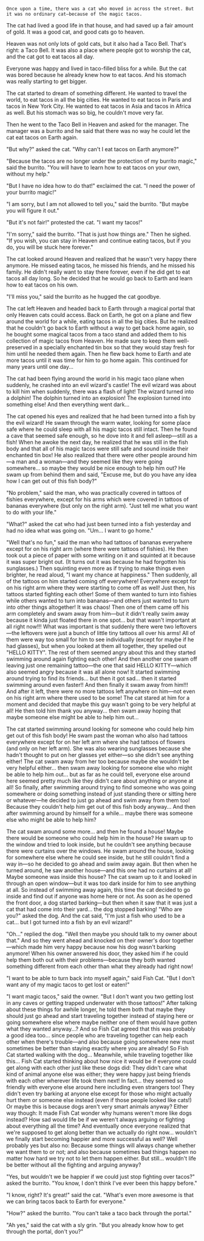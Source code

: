 
<div className={styles["Welcome"]}>

`Once upon a time, there was a cat who moved in across the street. But it was no ordinary cat—because of the magic tacos.`

The cat had lived a good life in that house, and had saved up a fair amount of gold. It was a good cat, and good cats go to heaven.

Heaven was not only lots of gold cats, but it also had a Taco Bell. That's right: a Taco Bell. It was also a place where people got to worship the cat, and the cat got to eat tacos all day.

Everyone was happy and lived in taco-filled bliss for a while. But the cat was bored because he already knew how to eat tacos. And his stomach was really starting to get bigger.

The cat started to dream of something different. He wanted to travel the world, to eat tacos in all the big cities. He wanted to eat tacos in Paris and tacos in New York City. He wanted to eat tacos in Asia and tacos in Africa as well. But his stomach was so big, he couldn't move very far.

Then he went to the Taco Bell in Heaven and asked for the manager. The manager was a burrito and he said that there was no way he could let the cat eat tacos on Earth again.

"But why?" asked the cat. "Why can't I eat tacos on Earth anymore?"

"Because the tacos are no longer under the protection of my burrito magic," said the burrito. "You will have to learn how to eat tacos on your own, without my help."

"But I have no idea how to do that!" exclaimed the cat. "I need the power of your burrito magic!"

"I am sorry, but I am not allowed to tell you," said the burrito. "But maybe you will figure it out."

"But it's not fair!" protested the cat. "I want my tacos!"

"I'm sorry," said the burrito. "That is just how things are." Then he sighed. "If you wish, you can stay in Heaven and continue eating tacos, but if you do, you will be stuck here forever."

The cat looked around Heaven and realized that he wasn't very happy there anymore. He missed eating tacos, he missed his friends, and he missed his family. He didn't really want to stay there forever, even if he did get to eat tacos all day long. So he decided that he would go back to Earth and learn how to eat tacos on his own.

"I'll miss you," said the burrito as he hugged the cat goodbye.

The cat left Heaven and headed back to Earth through a magical portal that only Heaven cats could access. Back on Earth, he got on a plane and flew around the world for a while, eating tacos in all the big cities. But he realized that he couldn't go back to Earth without a way to get back home again, so he bought some magical tacos from a taco stand and added them to his collection of magic tacos from Heaven. He made sure to keep them well-preserved in a specially enchanted tin box so that they would stay fresh for him until he needed them again. Then he flew back home to Earth and ate more tacos until it was time for him to go home again. This continued for many years until one day...

The cat had been flying around the world in his magic taco plane when suddenly, he crashed into an evil wizard's castle! The evil wizard was about to kill him when suddenly, there was a flash of light! The wizard turned into a dolphin! The dolphin turned into an explosion! The explosion turned into something else! And then everything went dark...

The cat opened his eyes and realized that he had been turned into a fish by the evil wizard! He swam through the warm water, looking for some place safe where he could sleep with all his magic tacos still intact. Then he found a cave that seemed safe enough, so he dove into it and fell asleep—still as a fish! When he awoke the next day, he realized that he was still in the fish body and that all of his magic tacos were still safe and sound inside their enchanted tin box! He also realized that there were other people around him—a man and a woman—and they seemed like they were going somewhere... so maybe they would be nice enough to help him out? He swam up from behind them and said, "Excuse me, but do you have any idea how I can get out of this fish body?"

"No problem," said the man, who was practically covered in tattoos of fishies everywhere, except for his arms which were covered in tattoos of bananas everywhere (but only on the right arm). "Just tell me what you want to do with your life."

"What?" asked the cat who had just been turned into a fish yesterday and had no idea what was going on. "Um... I want to go home."

"Well that's no fun," said the man who had tattoos of bananas everywhere except for on his right arm (where there were tattoos of fishies). He then took out a piece of paper with some writing on it and squinted at it because it was super bright out. (It turns out it was because he had forgotten his sunglasses.) Then squinting even more as if trying to make things even brighter, he read aloud, "I want my chance at happiness." Then suddenly, all of the tattoos on him started coming off everywhere! Everywhere except for on his right arm where they were starting to come off as well! Just then, his tattoos started fighting each other! Some of them wanted to turn into fishies while others wanted to turn into bananas—and others just wanted to turn into other things altogether! It was chaos! Then one of them came off his arm completely and swam away from him—but it didn't really swim away because it kinda just floated there in one spot... but that wasn't important at all right now!!! What was important is that suddenly there were two leftovers—the leftovers were just a bunch of little tiny tattoos all over his arms! All of them were way too small for him to see individually (except for maybe if he had glasses), but when you looked at them all together, they spelled out "HELLO KITTY". The rest of them seemed angry about this and they started swimming around again fighting each other! And then another one swam off leaving just one remaining tattoo—the one that said HELLO KITTY—which also seemed angry because it was all alone now! It started swimming around trying to find its friends... but then it got sad... then it started swimming around even faster!! And then finally it swam away from him!!! And after it left, there were no more tattoos left anywhere on him—not even on his right arm where there used to be some! The cat stared at him for a moment and decided that maybe this guy wasn't going to be very helpful at all! He then told him thank you anyway... then swam away hoping that maybe someone else might be able to help him out...

The cat started swimming around looking for someone who could help him get out of this fish body! He swam past the woman who also had tattoos everywhere except for on her left arm where she had tattoos of flowers (and only on her left arm). She was also wearing sunglasses because she hadn't thought to put on her glasses yet either—so she didn't see anything either! The cat swam away from her too because maybe she wouldn't be very helpful either... then swam away looking for someone else who might be able to help him out... but as far as he could tell, everyone else around here seemed pretty much like they didn't care about anything or anyone at all! So finally, after swimming around trying to find someone who was going somewhere or doing something instead of just standing there or sitting here or whatever—he decided to just go ahead and swim away from them too! Because they couldn't help him get out of this fish body anyway... And then after swimming around by himself for a while... maybe there was someone else who might be able to help him?

The cat swam around some more... and then he found a house! Maybe there would be someone who could help him in the house? He swam up to the window and tried to look inside, but he couldn't see anything because there were curtains over the windows. He swam around the house, looking for somewhere else where he could see inside, but he still couldn't find a way in—so he decided to go ahead and swim away again. But then when he turned around, he saw another house—and this one had no curtains at all! Maybe someone was inside this house? The cat swam up to it and looked in through an open window—but it was too dark inside for him to see anything at all. So instead of swimming away again, this time the cat decided to go inside and find out if anyone was home here or not. As soon as he opened the front door, a dog started barking—but then when it saw that it was just a cat that had come into their yard... the dog stopped barking! "Who are you?" asked the dog. And the cat said, "I'm just a fish who used to be a cat... but I got turned into a fish by an evil wizard!"

"Oh..." replied the dog. "Well then maybe you should talk to my owner about that." And so they went ahead and knocked on their owner's door together—which made him very happy because now his dog wasn't barking anymore! When his owner answered his door, they asked him if he could help them both out with their problems—because they both wanted something different from each other than what they already had right now!

"I want to be able to turn back into myself again," said Fish Cat. "But I don't want any of my magic tacos to get lost or eaten!"

"I want magic tacos," said the owner. "But I don't want you two getting lost in any caves or getting trapped underwater with those tattoos!" After talking about these things for awhile longer, he told them both that maybe they should just go ahead and start traveling together instead of staying here or going somewhere else where maybe neither one of them would have gotten what they wanted anyway...? And so Fish Cat agreed that this was probably a good idea too... since people who are traveling together can help each other when there's trouble—and also because going somewhere new must sometimes be better than staying exactly where you are already! So Fish Cat started walking with the dog... Meanwhile, while traveling together like this... Fish Cat started thinking about how nice it would be if everyone could get along with each other just like these dogs did: They didn't care what kind of animal anyone else was either; they were happy just being friends with each other wherever life took them next! In fact... they seemed so friendly with everyone else around here including even strangers too! They didn't even try barking at anyone else except for those who might actually hurt them or someone else instead (even if those people looked like cats!) Or maybe this is because dogs aren't very smart animals anyway? Either way though: It made Fish Cat wonder why humans weren't more like dogs instead? How sad would life be if we weren't always arguing or fighting about everything all the time? And eventually once everyone realized that we're supposed to get along better than we actually do right now... wouldn't we finally start becoming happier and more successful as well? Well probably yes but also no: Because some things will always change whether we want them to or not; and also because sometimes bad things happen no matter how hard we try not to let them happen either. But still... wouldn't life be better without all the fighting and arguing anyway?

"Yes, but wouldn't we be happier if we could just stop fighting over tacos?" asked the burrito. "You know, I don't think I've ever been this happy before."

"I know, right? It's great!" said the cat. "What's even more awesome is that we can bring tacos back to Earth for everyone."

"How?" asked the burrito. "You can't take a taco back through the portal."

"Ah yes," said the cat with a sly grin. "But you already know how to get through the portal, don't you?"

</div>

